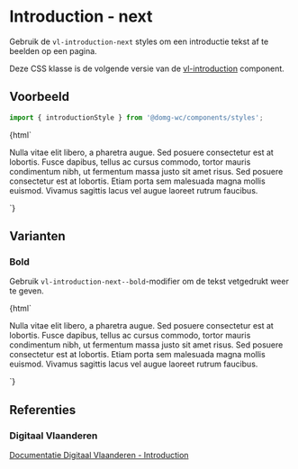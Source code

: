 
<Meta title="Styles/introduction"/>

# Introduction - next

Gebruik de `vl-introduction-next` styles om een introductie tekst af te beelden op een pagina.

Deze CSS klasse is de volgende versie van de [vl-introduction](/docs/elements-introduction-introduction--documentatie) component.

## Voorbeeld

```js
import { introductionStyle } from '@domg-wc/components/styles';
```


<Canvas>
    <Story name="vl-introduction - default">
        {html`
            <style>
                ${unsafeCSS(introductionStyle.cssText)}
            </style>
            <p class="vl-introduction-next">
                Nulla vitae elit libero, a pharetra augue. Sed posuere consectetur est at lobortis. Fusce dapibus, tellus ac
                cursus commodo, tortor mauris condimentum nibh, ut fermentum massa justo sit amet risus. Sed posuere
                consectetur est at lobortis. Etiam porta sem malesuada magna mollis euismod. Vivamus sagittis lacus vel
                augue laoreet rutrum faucibus.
            </p>
    `}
    </Story>
</Canvas>

## Varianten

### Bold

Gebruik `vl-introduction-next--bold`-modifier om de tekst vetgedrukt weer te geven.

<Canvas>
    <Story name="vl-introduction - bold">
        {html`
            <style>
                ${unsafeCSS(introductionStyle.cssText)}
            </style>
            <p class="vl-introduction-next vl-introduction-next--bold">
                Nulla vitae elit libero, a pharetra augue. Sed posuere consectetur est at lobortis. Fusce dapibus, tellus ac
                cursus commodo, tortor mauris condimentum nibh, ut fermentum massa justo sit amet risus. Sed posuere
                consectetur est at lobortis. Etiam porta sem malesuada magna mollis euismod. Vivamus sagittis lacus vel
                augue laoreet rutrum faucibus.
            </p>
    `}
    </Story>
</Canvas>

## Referenties

### Digitaal Vlaanderen

[Documentatie Digitaal Vlaanderen - Introduction](https://overheid.vlaanderen.be/webuniversum/v3/documentation/atoms/vl-ui-introduction)
